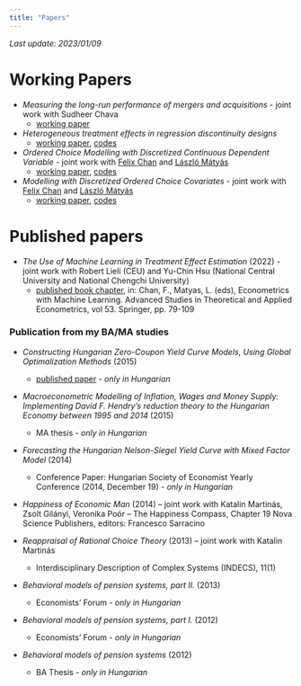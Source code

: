 ```yaml
---
title: "Papers"
---
```

*Last update: 2023/01/09*

# Working Papers
- *Measuring the long-run performance of mergers and acquisitions* - joint work with Sudheer Chava
    - [working paper](./papers/Chava_Reguly_MA_underperformance.pdf)
- *Heterogeneous treatment effects in regression discontinuity designs*
   - [working paper](https://arxiv.org/abs/2106.11640), [codes](https://github.com/regulyagoston/RD_tree)
- *Ordered Choice Modelling with Discretized Continuous Dependent Variable* - joint work with [Felix Chan](https://staffportal.curtin.edu.au/staff/profile/view/felix-chan-885a727c/) and [László Mátyás](http://www.personal.ceu.hu/staff/matyas/)
   - [working paper](http://www.personal.ceu.hu/staff/matyas/LHS_December2020.pdf), [codes](https://github.com/regulyagoston/Split-sampling)
- *Modelling with Discretized Ordered Choice Covariates* - joint work with [Felix Chan](https://staffportal.curtin.edu.au/staff/profile/view/felix-chan-885a727c/) and [László Mátyás](http://www.personal.ceu.hu/staff/matyas/)
   - [working paper](https://github.com/regulyagoston/Split-sampling/raw/master/Modelling_with_DOC_covariates.pdf), [codes](https://github.com/regulyagoston/Split-sampling)

# Published papers

- *The Use of Machine Learning in Treatment Effect Estimation* (2022) - joint work with Robert Lieli (CEU) and Yu-Chin Hsu (National Central University and National Chengchi University)
  - [published book chapter](https://link.springer.com/chapter/10.1007/978-3-031-15149-1_3), in: Chan, F., Matyas, L. (eds), Econometrics with Machine Learning. Advanced Studies in Theoretical and Applied Econometrics, vol 53. Springer, pp. 79-109

### Publication from my BA/MA studies

- *Constructing Hungarian Zero-Coupon Yield Curve Models, Using Global Optimalization Methods* (2015)
	- [published paper](https://akk.hu/download?path=9f434155-e7f9-427f-9006-97fc5c08a140.pdf) - 
	*only in Hungarian*

- *Macroeconometric Modelling of Inflation, Wages and Money Supply: Implementing David F. Hendry's reduction theory to the Hungarian Economy between 1995 and 2014* (2015)
	- MA thesis - *only in Hungarian*

- *Forecasting the Hungarian Nelson-Siegel Yield Curve with Mixed Factor Model* (2014) 
	- Conference Paper: Hungarian Society of Economist Yearly Conference (2014, December 19) - *only in Hungarian*

- *Happiness of Economic Man* (2014) – joint work with Katalin Martinás, Zsolt Gilányi, Veronika Poór
	– The Happiness Compass, Chapter 19 Nova Science Publishers, editors: Francesco Sarracino 

- *Reappraisal of Rational Choice Theory* (2013) – joint work with Katalin Martinás
	- Interdisciplinary Description of Complex Systems (INDECS), 11(1)

- *Behavioral models of pension systems, part II.* (2013)
	- Economists’ Forum - *only in Hungarian*

- *Behavioral models of pension systems, part I.* (2012)
	- Economists’ Forum - *only in Hungarian*

- *Behavioral models of pension systems* (2012)
	- BA Thesis - *only in Hungarian*
